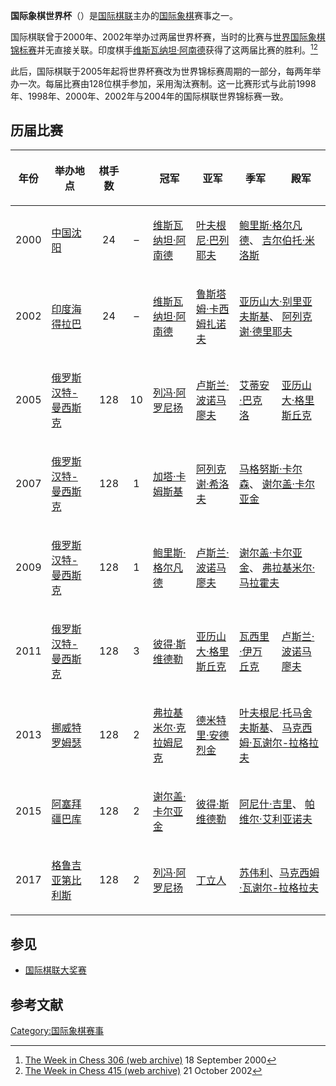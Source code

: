 '''国际象棋世界杯'''（{{lang-en|Chess World Cup}}）是[[国际棋联|国际棋联]]主办的[[国际象棋|国际象棋]]赛事之一。

国际棋联曾于2000年、2002年举办过两届世界杯赛，当时的比赛与[[世界国际象棋锦标赛|世界国际象棋锦标赛]]并无直接关联。印度棋手[[维斯瓦纳坦·阿南德|维斯瓦纳坦·阿南德]]获得了这两届比赛的胜利。<ref>[https://web.archive.org/web/20010113232800/http://www.chesscenter.com/twic/twic306.html#2 The Week in Chess 306 (web archive)] 18 September 2000</ref><ref>[https://web.archive.org/web/20090705224716/http://www.chesscenter.com/twic/twic415.html#3 The Week in Chess 415 (web archive)] 21 October 2002</ref>

此后，国际棋联于2005年起将世界杯赛改为世界锦标赛周期的一部分，每两年举办一次。每届比赛由128位棋手参加，采用淘汰赛制。这一比赛形式与此前1998年、1998年、2000年、2002年与2004年的国际棋联世界锦标赛一致。

== 历届比赛 ==
{| class="wikitable"
|-
! 年份 !! 举办地点 !! 棋手数 !! {{Tooltip|入选数|获得入选世界锦标赛挑战者资格赛的人数}} !! 冠军 !! 亚军 !! 季军 !! 殿军
|-
| 2000
| {{flagicon|CHN}} [[中国|中国]][[沈阳|沈阳]]
| align="center"|24
| align="center"|–
| {{flagicon|IND}} [[维斯瓦纳坦·阿南德|维斯瓦纳坦·阿南德]]
| {{flagicon|RUS}} [[叶夫根尼·巴列耶夫|叶夫根尼·巴列耶夫]]
| colspan=2 | {{flagicon|ISR}} [[鲍里斯·格尔凡德|鲍里斯·格尔凡德]]、{{flagicon|BRA}} [[吉尔伯托·米洛斯|吉尔伯托·米洛斯]]
|-
| 2002
| {{flagicon|IND}} [[印度|印度]][[海得拉巴_(印度)|海得拉巴]]
| align="center"|24
| align="center"|–
| {{flagicon|IND}} [[维斯瓦纳坦·阿南德|维斯瓦纳坦·阿南德]]
| {{flagicon|UZB}} [[鲁斯塔姆·卡西姆扎诺夫|鲁斯塔姆·卡西姆扎诺夫]]
| colspan=2 | {{flagicon|SLO}} [[亚历山大·别里亚夫斯基|亚历山大·别里亚夫斯基]]、{{flagicon|RUS}} [[阿列克谢·德里耶夫|阿列克谢·德里耶夫]]
|-
| 2005
| {{flagicon|RUS}} [[俄罗斯|俄罗斯]][[汉特-曼西斯克|汉特-曼西斯克]]
| align="center"|128
| align="center"|10
| {{flagicon|ARM}} [[列冯·阿罗尼扬|列冯·阿罗尼扬]]
| {{flagicon|UKR}} [[卢斯兰·波诺马廖夫|卢斯兰·波诺马廖夫]]
| {{flagicon|FRA}} [[艾蒂安·巴克洛|艾蒂安·巴克洛]]
| {{flagicon|RUS}} [[亚历山大·格里斯丘克|亚历山大·格里斯丘克]]
|-
| 2007
| {{flagicon|RUS}} [[俄罗斯|俄罗斯]][[汉特-曼西斯克|汉特-曼西斯克]]
| align="center"|128
| align="center"|1
| {{flagicon|USA}} [[加塔·卡姆斯基|加塔·卡姆斯基]]
| {{flagicon|ESP}} [[阿列克谢·希洛夫|阿列克谢·希洛夫]]
| colspan=2 | {{flagicon|NOR}} [[马格努斯·卡尔森|马格努斯·卡尔森]]、{{flagicon|UKR}} [[谢尔盖·卡尔亚金|谢尔盖·卡尔亚金]]
|-
| 2009
| {{flagicon|RUS}} [[俄罗斯|俄罗斯]][[汉特-曼西斯克|汉特-曼西斯克]]
| align="center"|128
| align="center"|1
| {{flagicon|ISR}} [[鲍里斯·格尔凡德|鲍里斯·格尔凡德]]
| {{flagicon|UKR}} [[卢斯兰·波诺马廖夫|卢斯兰·波诺马廖夫]]
| colspan=2 | {{flagicon|UKR}} [[谢尔盖·卡尔亚金|谢尔盖·卡尔亚金]]、{{flagicon|RUS}} [[弗拉基米尔·马拉霍夫|弗拉基米尔·马拉霍夫]]
|-
| 2011
| {{flagicon|RUS}} [[俄罗斯|俄罗斯]][[汉特-曼西斯克|汉特-曼西斯克]]
| align="center"|128
| align="center"|3
| {{flagicon|RUS}} [[彼得·斯维德勒|彼得·斯维德勒]]
| {{flagicon|RUS}} [[亚历山大·格里斯丘克|亚历山大·格里斯丘克]]
| {{flagicon|UKR}} [[瓦西里·伊万丘克|瓦西里·伊万丘克]]
| {{flagicon|UKR}} [[卢斯兰·波诺马廖夫|卢斯兰·波诺马廖夫]]
|-
| 2013
| {{flagicon|NOR}} [[挪威|挪威]][[特罗姆瑟|特罗姆瑟]]
| align="center"|128
| align="center"|2
| {{flagicon|RUS}} [[弗拉基米尔·克拉姆尼克|弗拉基米尔·克拉姆尼克]]
| {{flagicon|RUS}} [[德米特里·安德烈金|德米特里·安德烈金]]
| colspan=2 | {{flagicon|RUS}} [[叶夫根尼·托马舍夫斯基|叶夫根尼·托马舍夫斯基]]、{{flagicon|FRA}} [[马克西姆·瓦谢尔-拉格拉夫|马克西姆·瓦谢尔-拉格拉夫]]
|-
| 2015
| {{flagicon|AZE}} [[阿塞拜疆|阿塞拜疆]][[巴库|巴库]]
| align="center"|128
| align="center"|2
| {{flagicon|RUS}} [[谢尔盖·卡尔亚金|谢尔盖·卡尔亚金]]
| {{flagicon|RUS}} [[彼得·斯维德勒|彼得·斯维德勒]]
| colspan=2 | {{flagicon|NED}} [[阿尼什·吉里|阿尼什·吉里]]、{{flagicon|UKR}} [[帕维尔·艾利亚诺夫|帕维尔·艾利亚诺夫]]
|-
| 2017
| {{flagicon|GEO}} [[格鲁吉亚|格鲁吉亚]][[第比利斯|第比利斯]]
| align="center"|128
| align="center"|2
|{{flagicon|ARM}}[[列冯·阿罗尼扬|列冯·阿罗尼扬]]
|{{flagicon|CHN}}[[丁立人|丁立人]]
| colspan=2 |{{flagicon|USA}}[[苏伟利|苏伟利]]、{{flagicon|FRA}}[[马克西姆·瓦谢尔-拉格拉夫|马克西姆·瓦谢尔-拉格拉夫]]
|}

== 参见 ==
* [[国际棋联大奖赛|国际棋联大奖赛]]

== 参考文献 ==
{{reflist}}

[[Category:国际象棋赛事|Category:国际象棋赛事]]